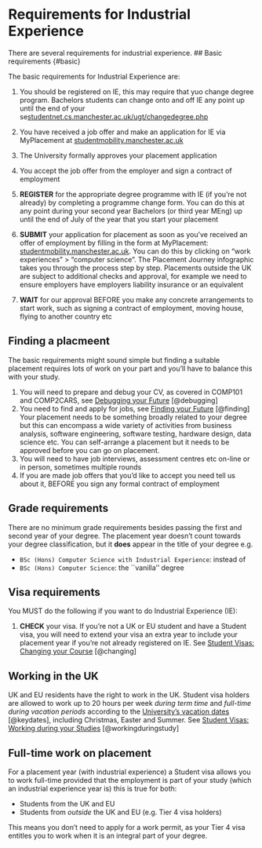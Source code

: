 # Requirements for Industrial Experience

There are several requirements for industrial experience.
## Basic requirements {#basic}

The basic requirements for Industrial Experience are:

1. You should be registered on IE, this may require that yuo change degree program. Bachelors students can change onto and off IE any point up until the end of your se[studentnet.cs.manchester.ac.uk/ugt/changedegree.php](https://studentnet.cs.manchester.ac.uk/ugt/changedegree.php)
1. You have received a job offer and make an application for IE via MyPlacement at [studentmobility.manchester.ac.uk](https://studentmobility.manchester.ac.uk)
1. The University formally approves your placement application 
1. You accept the job offer from the employer and sign a contract of employment


2. **REGISTER** for the appropriate degree programme with IE (if you’re not already) by completing a programme change form. You can do this at any point during your second year Bachelors (or third year MEng) up until the end of July of the year that you start your placement
4. **SUBMIT** your application for placement as soon as you’ve received an offer of employment by filling in the form at MyPlacement: [studentmobility.manchester.ac.uk](https://studentmobility.manchester.ac.uk). You can do this by clicking on “work experiences” > “computer science”. The Placement Journey infographic takes you through the process step by step. Placements outside the UK are subject to additional checks and approval, for example we need to ensure employers have employers liability insurance or an equivalent
5. **WAIT** for our approval BEFORE you make any concrete arrangements to start work, such as signing a contract of employment, moving house, flying to another country etc

## Finding a placmeent {#finding}

The basic requirements might sound simple but finding a suitable placement requires lots of work on your part and you'll have to balance this with your study.

1. You will need to prepare and debug your CV, as covered in COMP101 and COMP2CARS, see [Debugging your Future](https://www.cdyf.me/debugging) [@debugging]
1. You need to find and apply for jobs, see [Finding your Future](https://www.cdyf.me/finding) [@finding] Your placement needs to be something broadly related to your degree but this can encompass a wide variety of activities from business analysis, software engineering, software testing, hardware design, data science etc. You can self-arrange a placement but it needs to be approved before you can go on placement.
1. You will need to have job interviews, assessment centres etc on-line or in person, sometimes multiple rounds
1. If you are made job offers that you'd like to accept you need tell us about it, BEFORE you sign any formal contract of employment 

## Grade requirements 
There are no minimum grade requirements besides passing the first and second year of your degree. The placement year doesn’t count towards your degree classification, but it **does** appear in the title of your degree e.g.

* `BSc (Hons) Computer Science with Industrial Experience`: instead of
* `BSc (Hons) Computer Science`: the ``vanilla'' degree

## Visa requirements 

You MUST do the following if you want to do Industrial Experience (IE):

1. **CHECK** your visa. If you’re not a UK or EU student and have a Student visa, you will need to extend your visa an extra year to include your placement year if you’re not already registered on IE. See [Student Visas: Changing your Course](documents.manchester.ac.uk/display.aspx?DocID=37044)  [@changing]


## Working in the UK 

UK and EU residents have the right to work in the UK. Student visa holders are allowed to work up to 20 hours per week *during term time* and *full-time during vacation periods* according to the [University’s vacation dates](https://www.manchester.ac.uk/discover/key-dates) [@keydates], including Christmas, Easter and Summer. See [Student Visas: Working during your Studies](https://www.studentsupport.manchester.ac.uk/immigration-and-visas/working/working-during-your-studies/) [@workingduringstudy]

## Full-time work on placement 
For a placement year (with industrial experience) a Student visa allows you to work full-time provided that the employment is part of your study (which an industrial experience year is) this is true for both:

* Students from the UK and EU
* Students from *outside* the UK and EU (e.g. Tier 4 visa holders)

This means you don’t need to apply for a work permit, as your Tier 4 visa entitles you to work when it is an integral part of your degree.

